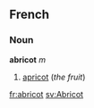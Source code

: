 ==French==
===Noun===
'''abricot''' ''m''

#[[apricot]] (''the fruit'')
[[fr:abricot]]
[[sv:Abricot]]
